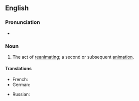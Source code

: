 {{also|Reanimation|réanimation}}

==English==

===Pronunciation===
* {{rhymes|eɪʃən|lang=en}}

===Noun===
{{en-noun}}

# The act of [[reanimate|reanimating]]; a second or subsequent [[animation]].

====Translations====
{{trans-top|act of reanimating}}
* French: {{t+|fr|réanimation|f}}
* German: {{t|de|Reanimation|f}}
{{trans-mid}}
* Russian: {{t+|ru|реанима́ция|f}}
{{trans-bottom}}